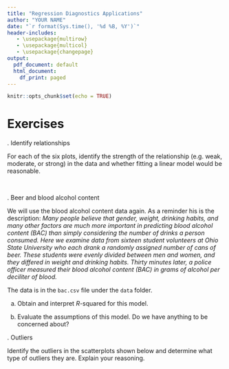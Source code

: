 ```yaml
---
title: "Regression Diagnostics Applications"
author: "YOUR NAME"
date: "`r format(Sys.time(), '%d %B, %Y')`"
header-includes:
   - \usepackage{multirow}
   - \usepackage{multicol}
   - \usepackage{changepage}
output:
  pdf_document: default
  html_document:
    df_print: paged
---
```


```r
knitr::opts_chunk$set(echo = TRUE)
```

\newcommand{\E}{\mbox{E}}
\newcommand{\Var}{\mbox{Var}}
\newcommand{\Cov}{\mbox{Cov}}
\newcommand{\Prob}{\mbox{P}}
\newcommand*\diff{\mathop{}\!\mathrm{d}}

# Exercises

\indent 1. Identify relationships 

For each of the six plots, identify the strength of the relationship (e.g. weak, moderate, or strong) in the data and whether fitting a linear model would be reasonable.
\begin{center}
\includegraphics[width=0.32\textwidth]{./figures/association1.pdf}
\includegraphics[width=0.32\textwidth]{./figures/association2.pdf}
\includegraphics[width=0.32\textwidth]{./figures/association3.pdf}
\includegraphics[width=0.32\textwidth]{./figures/association4.pdf}
\includegraphics[width=0.32\textwidth]{./figures/association5.pdf}
\includegraphics[width=0.32\textwidth]{./figures/association6.pdf}
\end{center}



&nbsp;

\indent 2. Beer and blood alcohol content 

We will use the blood alcohol content data again. As a reminder his is the description: *Many people believe that gender, weight, drinking habits, and many other factors are much more important in predicting blood alcohol content (BAC) than simply considering the number of drinks a person consumed. Here we examine data from sixteen student volunteers at Ohio State University who each drank a randomly assigned number of cans of beer. These students were evenly divided between men and women, and they differed in weight and drinking habits. Thirty minutes later, a police officer measured their blood alcohol content (BAC) in grams of alcohol per deciliter of blood.* 

The data is in the `bac.csv` file under the `data` folder.

a. Obtain and interpret $R$-squared for this model.  

b. Evaluate the assumptions of this model. Do we have anything to be concerned about? 



\indent 3. Outliers 

Identify the outliers in the scatterplots shown below and determine what type of outliers they are. Explain your reasoning.

\begin{center}
\includegraphics[width=0.32\textwidth]{./figures/outInf1.pdf}
\includegraphics[width=0.32\textwidth]{./figures/outLev1.pdf}
\includegraphics[width=0.32\textwidth]{./figures/outOut1.pdf}
\includegraphics[width=0.32\textwidth]{./figures/outInf2.pdf}
\includegraphics[width=0.32\textwidth]{./figures/outInf3.pdf}
\includegraphics[width=0.32\textwidth]{./figures/outOut2.pdf}
\end{center}


